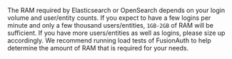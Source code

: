 The RAM required by Elasticsearch or OpenSearch depends on your login volume and user/entity counts. If you expect to have a few logins per minute and only a few thousand users/entities, `1GB-2GB` of RAM will be sufficient. If you have more users/entities as well as logins, please size up accordingly. We recommend running load tests of FusionAuth to help determine the amount of RAM that is required for your needs.
